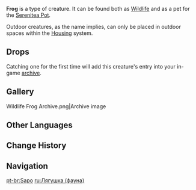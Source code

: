 {{About|the creature|the crafting material|Frog (Material)}}
{{Furnishing Infobox
|id             = 369139
|image          = Wildlife Frog Icon.png
|category       = Animal
|subcategory    = Outdoor Creature
|rarity         = 3
|adeptal_energy = 100
|load           = 350
|reduced_load   = 350
|description    = A small frog that often appears in wetlands.<br />This animal is very common in wetland areas, and its body secretes a mysterious sticky substance that has much medicinal utility.<br />Because the Realm Within has a lot of moisture, the frogs can also be found in the grass, and sometimes less careful dogs might end up stepping on their slippery backs and falling over.
|lbType         = Wildlife
|lbFamily       = Other Wildlife
|lbGroup        = Frogs
|source1        = Omni-Ubiquity Net
}}
{{Description|A small frog that often appears in wetlands.<br />This animal is very common in wetland areas, and its body secretes a mysterious sticky substance that has much medicinal utility.|[[Archive]] Description}}
'''Frog''' is a type of creature. It can be found both as [[Wildlife]] and as a pet for the [[Serenitea Pot]].

Outdoor creatures, as the name implies, can only be placed in outdoor spaces within the [[Housing]] system.

==Drops==
{{Card|Frog (Material)|1}}

Catching one for the first time will add this creature's entry into your in-game [[archive]].

==Gallery==
<gallery hideaddbutton="true" captionalign="center">
Wildlife Frog Archive.png|Archive image
</gallery>

==Other Languages==
{{Other Languages
|default_hidden = 1
|en      = Frog
|zhs     = 青蛙
|zhs_rm  = Qīng​wā
|zht     = 青蛙
|zht_rm  = Qīng​wā
|ja      = カエル
|ja_rm   = Kaeru
|ko      = 청개구리
|ko_rm   = 
|es      = Rana
|fr      = Grenouille
|ru      = Лягушка
|th      = Frog
|vi      = Ếch Xanh
|de      = Frosch
|id      = Frog
|pt      = Sapo
}}

==Change History==
{{Change History|1.0}}

==Navigation==
{{Wildlife Navbox|state=collapsed}}
{{Furnishing Navbox/Living|Animal}}

[[pt-br:Sapo]]
[[ru:Лягушка (фауна)]]